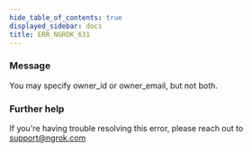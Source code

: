 ```yaml
---
hide_table_of_contents: true
displayed_sidebar: docs
title: ERR_NGROK_631
---
```




### Message

You may specify owner_id or owner_email, but not both.

<ErrorDetails error="err_ngrok_631" />

### Further help

If you're having trouble resolving this error, please reach out to [support@ngrok.com](mailto:support@ngrok.com?subject=Help%20with%20ERR_NGROK_631)
